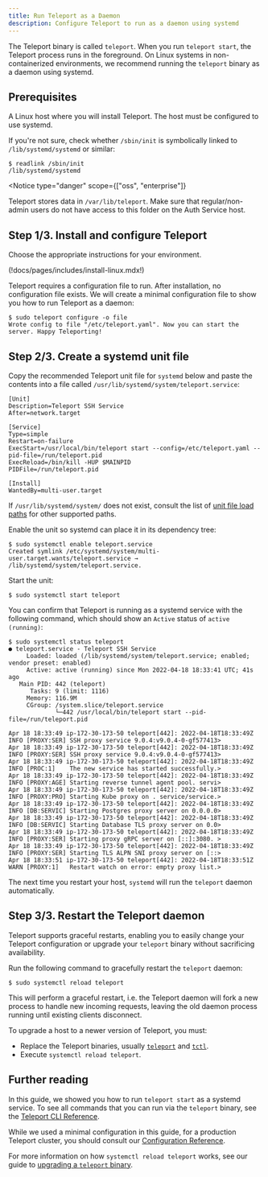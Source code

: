```yaml
---
title: Run Teleport as a Daemon
description: Configure Teleport to run as a daemon using systemd
---
```


The Teleport binary is called `teleport`. When you run `teleport start`, the
Teleport process runs in the foreground. On Linux systems in non-containerized
environments, we recommend running the `teleport` binary as a daemon using
systemd.

## Prerequisites

A Linux host where you will install Teleport. The host must be configured to use
systemd.

If you're not sure, check whether `/sbin/init` is symbolically linked to
`/lib/systemd/systemd` or similar:

```code
$ readlink /sbin/init
/lib/systemd/systemd
```

<Notice
  type="danger"
  scope={["oss", "enterprise"]}
>

  Teleport stores data in `/var/lib/teleport`. Make sure that regular/non-admin
  users do not have access to this folder on the Auth Service host.

</Notice>

## Step 1/3. Install and configure Teleport

Choose the appropriate instructions for your environment.

(!docs/pages/includes/install-linux.mdx!)

Teleport requires a configuration file to run. After installation, no
configuration file exists. We will create a minimal configuration file to show
you how to run Teleport as a daemon:

```code
$ sudo teleport configure -o file
Wrote config to file "/etc/teleport.yaml". Now you can start the server. Happy Teleporting!
```

## Step 2/3. Create a systemd unit file

Copy the recommended Teleport unit file for `systemd` below and paste the
contents into a file called `/usr/lib/systemd/system/teleport.service`:

```systemd
[Unit]
Description=Teleport SSH Service
After=network.target

[Service]
Type=simple
Restart=on-failure
ExecStart=/usr/local/bin/teleport start --config=/etc/teleport.yaml --pid-file=/run/teleport.pid
ExecReload=/bin/kill -HUP $MAINPID
PIDFile=/run/teleport.pid

[Install]
WantedBy=multi-user.target
```

<Notice type="tip">

If `/usr/lib/systemd/system/` does not exist, consult the list of
[unit file load paths](https://www.freedesktop.org/software/systemd/man/systemd.unit.html#Unit%20File%20Load%20Path)
for other supported paths.

</Notice>

Enable the unit so systemd can place it in its dependency tree:

```code
$ sudo systemctl enable teleport.service
Created symlink /etc/systemd/system/multi-user.target.wants/teleport.service → /lib/systemd/system/teleport.service.
```

Start the unit:

```code
$ sudo systemctl start teleport
```

You can confirm that Teleport is running as a systemd service with the following
command, which should show an `Active` status of `active (running)`:

```code
$ sudo systemctl status teleport
● teleport.service - Teleport SSH Service
     Loaded: loaded (/lib/systemd/system/teleport.service; enabled; vendor preset: enabled)
     Active: active (running) since Mon 2022-04-18 18:33:41 UTC; 41s ago
   Main PID: 442 (teleport)
      Tasks: 9 (limit: 1116)
     Memory: 116.9M
     CGroup: /system.slice/teleport.service
             └─442 /usr/local/bin/teleport start --pid-file=/run/teleport.pid

Apr 18 18:33:49 ip-172-30-173-50 teleport[442]: 2022-04-18T18:33:49Z INFO [PROXY:SER] SSH proxy service 9.0.4:v9.0.4-0-gf577413>
Apr 18 18:33:49 ip-172-30-173-50 teleport[442]: 2022-04-18T18:33:49Z INFO [PROXY:SER] SSH proxy service 9.0.4:v9.0.4-0-gf577413>
Apr 18 18:33:49 ip-172-30-173-50 teleport[442]: 2022-04-18T18:33:49Z INFO [PROC:1]    The new service has started successfully.>
Apr 18 18:33:49 ip-172-30-173-50 teleport[442]: 2022-04-18T18:33:49Z INFO [PROXY:AGE] Starting reverse tunnel agent pool. servi>
Apr 18 18:33:49 ip-172-30-173-50 teleport[442]: 2022-04-18T18:33:49Z INFO [PROXY:PRO] Starting Kube proxy on . service/service.>
Apr 18 18:33:49 ip-172-30-173-50 teleport[442]: 2022-04-18T18:33:49Z INFO [DB:SERVIC] Starting Postgres proxy server on 0.0.0.0>
Apr 18 18:33:49 ip-172-30-173-50 teleport[442]: 2022-04-18T18:33:49Z INFO [DB:SERVIC] Starting Database TLS proxy server on 0.0>
Apr 18 18:33:49 ip-172-30-173-50 teleport[442]: 2022-04-18T18:33:49Z INFO [PROXY:SER] Starting proxy gRPC server on [::]:3080. >
Apr 18 18:33:49 ip-172-30-173-50 teleport[442]: 2022-04-18T18:33:49Z INFO [PROXY:SER] Starting TLS ALPN SNI proxy server on [::>
Apr 18 18:33:51 ip-172-30-173-50 teleport[442]: 2022-04-18T18:33:51Z WARN [PROXY:1]   Restart watch on error: empty proxy list.>
```

The next time you restart your host, `systemd` will run the `teleport` daemon
automatically.

## Step 3/3. Restart the Teleport daemon

Teleport supports graceful restarts, enabling you to easily change your Teleport
configuration or upgrade your `teleport` binary without sacrificing
availability.

Run the following command to gracefully restart the `teleport` daemon:

```code
$ sudo systemctl reload teleport
```

This will perform a graceful restart, i.e. the Teleport daemon will fork a new
process to handle new incoming requests, leaving the old daemon process running
until existing clients disconnect.

<Admonition title="Upgrading" type="tip">

To upgrade a host to a newer version of Teleport, you must:

- Replace the Teleport binaries, usually [`teleport`](../reference/cli.mdx#teleport)
   and [`tctl`](../reference/cli.mdx#tctl).
- Execute `systemctl reload teleport`.

</Admonition>

## Further reading

In this guide, we showed you how to run `teleport start` as a systemd service.
To see all commands that you can run via the `teleport` binary, see the
[Teleport CLI Reference](../reference/cli.mdx#teleport).

While we used a minimal configuration in this guide, for a production Teleport
cluster, you should consult our
[Configuration Reference](../reference/config.mdx).

For more information on how `systemctl reload teleport` works, see our guide to
[upgrading a `teleport` binary](./upgrading-the-teleport-binary.mdx).
